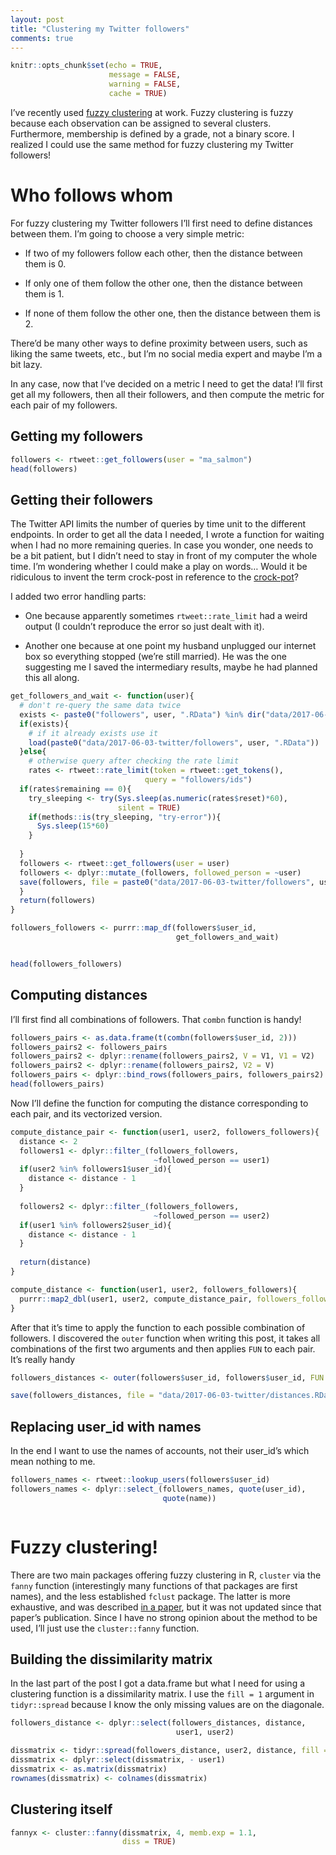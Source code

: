 ```yaml
---
layout: post
title: "Clustering my Twitter followers"
comments: true
---
```

```r
knitr::opts_chunk$set(echo = TRUE,
                      message = FALSE,
                      warning = FALSE, 
                      cache = TRUE) 
```

I've recently used [fuzzy clustering](https://en.wikipedia.org/wiki/Fuzzy_clustering) at work. Fuzzy clustering is fuzzy because each observation can be assigned to several clusters. Furthermore, membership is defined by a grade, not a binary score. I realized I could use the same method for fuzzy clustering my Twitter followers!

<!--more-->

# Who follows whom

For fuzzy clustering my Twitter followers I'll first need to define distances between them. I'm going to choose a very simple metric:

* If two of my followers follow each other, then the distance between them is 0.

* If only one of them follow the other one, then the distance between them is 1.

* If none of them follow the other one, then the distance between them is 2.

There'd be many other ways to define proximity between users, such as liking the same tweets, etc., but I'm no social media expert and maybe I'm a bit lazy.

In any case, now that I've decided on a metric I need to get the data! I'll first get all my followers, then all their followers, and then compute the metric for each pair of my followers.

## Getting my followers

```r
followers <- rtweet::get_followers(user = "ma_salmon")
head(followers)
```

## Getting their followers

The Twitter API limits the number of queries by time unit to the different endpoints. In order to get all the data I needed, I wrote a function for waiting when I had no more remaining queries. In case you wonder, one needs to be a bit patient, but I didn't need to stay in front of my computer the whole time. I'm wondering whether I could make a play on words... Would it be ridiculous to invent the term crock-post in reference to the [crock-pot](https://en.wikipedia.org/wiki/Slow_cooker  )?

I added two error handling parts:

* One because apparently sometimes `rtweet::rate_limit` had a weird output (I couldn't reproduce the error so just dealt with it).

* Another one because at one point my husband unplugged our internet box so everything stopped (we're still married). He was the one suggesting me I saved the intermediary results, maybe he had planned this all along.

```r

get_followers_and_wait <- function(user){
  # don't re-query the same data twice
  exists <- paste0("followers", user, ".RData") %in% dir("data/2017-06-03-twitter")
  if(exists){
    # if it already exists use it
    load(paste0("data/2017-06-03-twitter/followers", user, ".RData"))
  }else{
    # otherwise query after checking the rate limit
    rates <- rtweet::rate_limit(token = rtweet::get_tokens(),
                              query = "followers/ids")
  if(rates$remaining == 0){
    try_sleeping <- try(Sys.sleep(as.numeric(rates$reset)*60), 
                        silent = TRUE)
    if(methods::is(try_sleeping, "try-error")){
      Sys.sleep(15*60)
    }
    
  }
  followers <- rtweet::get_followers(user = user)
  followers <- dplyr::mutate_(followers, followed_person = ~user)
  save(followers, file = paste0("data/2017-06-03-twitter/followers", user, ".RData"))
  }
  return(followers)
}

followers_followers <- purrr::map_df(followers$user_id,
                                     get_followers_and_wait)


head(followers_followers)
```

## Computing distances

I'll first find all combinations of followers. That `combn` function is handy!

```r
followers_pairs <- as.data.frame(t(combn(followers$user_id, 2)))
followers_pairs2 <- followers_pairs
followers_pairs2 <- dplyr::rename(followers_pairs2, V = V1, V1 = V2)
followers_pairs2 <- dplyr::rename(followers_pairs2, V2 = V)
followers_pairs <- dplyr::bind_rows(followers_pairs, followers_pairs2)
head(followers_pairs) 

```

Now I'll define the function for computing the distance corresponding to each pair, and its vectorized version.

```r
compute_distance_pair <- function(user1, user2, followers_followers){
  distance <- 2
  followers1 <- dplyr::filter_(followers_followers,
                                ~followed_person == user1)
  if(user2 %in% followers1$user_id){
    distance <- distance - 1
  }
  
  followers2 <- dplyr::filter_(followers_followers,
                                ~followed_person == user2)
  if(user1 %in% followers2$user_id){
    distance <- distance - 1
  }
  
  return(distance)
}

compute_distance <- function(user1, user2, followers_followers){
  purrr::map2_dbl(user1, user2, compute_distance_pair, followers_followers = followers_followers)
}
``` 

After that it's time to apply the function to each possible combination of followers. I discovered the `outer` function when writing this post, it takes all combinations of the first two arguments and then applies `FUN` to each pair. It's really handy

```r
followers_distances <- outer(followers$user_id, followers$user_id, FUN = "compute_distance", followers_followers = followers_followers)
```

```r
save(followers_distances, file = "data/2017-06-03-twitter/distances.RData")
```

## Replacing user_id with names

In the end I want to use the names of accounts, not their user_id's which mean nothing to me.

```r
followers_names <- rtweet::lookup_users(followers$user_id)
followers_names <- dplyr::select_(followers_names, quote(user_id),
                                  quote(name))
```

```r


```

# Fuzzy clustering!

There are two main packages offering fuzzy clustering in R, `cluster` via the `fanny` function (interestingly many functions of that packages are first names), and the less established `fclust` package. The latter is more exhaustive, and was described [in a paper](http://www.sciencedirect.com/science/article/pii/S016501141500216X), but it was not updated since that paper's publication. Since I have no strong opinion about the method to be used, I'll just use the `cluster::fanny` function.

## Building the dissimilarity matrix

In the last part of the post I got a data.frame but what I need for using a clustering function is a dissimilarity matrix. I use the `fill = 1` argument in `tidyr::spread` because I know the only missing values are on the diagonale.

```r
followers_distance <- dplyr::select(followers_distances, distance, 
                                     user1, user2)

dissmatrix <- tidyr::spread(followers_distance, user2, distance, fill = 1)
dissmatrix <- dplyr::select(dissmatrix, - user1)
dissmatrix <- as.matrix(dissmatrix)
rownames(dissmatrix) <- colnames(dissmatrix)

```

## Clustering itself

```r
fannyx <- cluster::fanny(dissmatrix, 4, memb.exp = 1.1,
                         diss = TRUE)
```